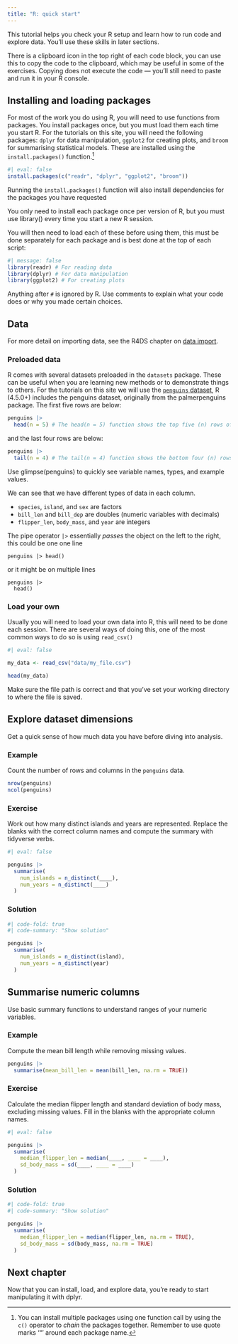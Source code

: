 ```yaml
---
title: "R: quick start"
---
```


This tutorial helps you check your R setup and learn how to run code and explore data. You’ll use these skills in later sections.


:::{.callout-tip}
There is a clipboard icon in the top right of each code block, you can use this to copy the code to the clipboard, which may be useful in some of the exercises. Copying does not execute the code — you’ll still need to paste and run it in your R console.
:::

## Installing and loading packages

For most of the work you do using R, you will need to use functions from packages. You install packages once, but you must load them each time you start R. For the tutorials on this site, you will need the following packages: `dplyr` for data manipulation, `ggplot2` for creating plots, and `broom` for summarising statistical models. These are installed using the `install.packages()` function.^[You can install multiple packages using one function call by using the `c()` operator to *chain* the packages together. Remember to use quote marks '"' around each package name.]

```r
#| eval: false
install.packages(c("readr", "dplyr", "ggplot2", "broom"))
```


:::{.callout-note}
Running the `install.packages()` function will also install dependencies for the packages you have requested
:::

::: {.callout-tip}
You only need to install each package once per version of R, but you must use library() every time you start a new R session.
:::


You will then need to load each of these before using them, this must be done separately for each package and is best done at the top of each script:

```r
#| message: false
library(readr) # For reading data
library(dplyr) # For data manipulation
library(ggplot2) # For creating plots
```

:::{.callout-note}
Anything after `#` is ignored by R. Use comments to explain what your code does or why you made certain choices.
:::


## Data

For more detail on importing data, see the R4DS chapter on [data import](https://r4ds.hadley.nz/data-import.html).

### Preloaded data

R comes with several datasets preloaded in the `datasets` package. These can be useful when you are learning new methods or to demonstrate things to others. For the tutorials on this site we will use the [`penguins` dataset](https://allisonhorst.github.io/palmerpenguins/reference/penguins.html), R (4.5.0+) includes the penguins dataset, originally from the palmerpenguins package. The first five rows are below:

```r
penguins |> 
  head(n = 5) # The head(n = 5) function shows the top five (n) rows of data
```


and the last four rows are below:

```r
penguins |> 
  tail(n = 4) # The tail(n = 4) function shows the bottom four (n) rows of data
```

::: {.callout-tip}
Use glimpse(penguins) to quickly see variable names, types, and example values.
:::

We can see that we have different types of data in each column. 

* `species`, `island`, and `sex` are factors
* `bill_len` and `bill_dep` are doubles (numeric variables with decimals)
* `flipper_len`, `body_mass`, and `year` are integers


:::{.callout-note}

The pipe operator `|>` essentially *passes* the object on the left to the right, this could be one one line

```
penguins |> head()
```

or it might be on multiple lines

```
penguins |> 
  head()
```

:::

### Load your own

Usually you will need to load your own data into R, this will need to be done each session. There are several ways of doing this, one of the most common ways to do so is using `read_csv()`

```r
#| eval: false

my_data <- read_csv("data/my_file.csv")

head(my_data)
```

:::{.callout-tip}
Make sure the file path is correct and that you’ve set your working directory to where the file is saved.
:::

## Explore dataset dimensions

Get a quick sense of how much data you have before diving into analysis.

::: {.panel-tabset}

### Example

Count the number of rows and columns in the `penguins` data.

```r
nrow(penguins)
ncol(penguins)
```

### Exercise

Work out how many distinct islands and years are represented. Replace the blanks with the correct column names and compute the summary with tidyverse verbs.

```r
#| eval: false

penguins |> 
  summarise(
    num_islands = n_distinct(____),
    num_years = n_distinct(____)
  )
```

### Solution

```r
#| code-fold: true
#| code-summary: "Show solution"

penguins |> 
  summarise(
    num_islands = n_distinct(island),
    num_years = n_distinct(year)
  )
```

:::

## Summarise numeric columns

Use basic summary functions to understand ranges of your numeric variables.

::: {.panel-tabset}

### Example

Compute the mean bill length while removing missing values.

```r
penguins |> 
  summarise(mean_bill_len = mean(bill_len, na.rm = TRUE))
```

### Exercise

Calculate the median flipper length and standard deviation of body mass, excluding missing values. Fill in the blanks with the appropriate column names.

```r
#| eval: false

penguins |> 
  summarise(
    median_flipper_len = median(____, ____ = ____),
    sd_body_mass = sd(____, ____ = ____)
  )
```

### Solution

```r
#| code-fold: true
#| code-summary: "Show solution"

penguins |> 
  summarise(
    median_flipper_len = median(flipper_len, na.rm = TRUE),
    sd_body_mass = sd(body_mass, na.rm = TRUE)
  )
```

:::

## Next chapter

Now that you can install, load, and explore data, you’re ready to start manipulating it with dplyr.
